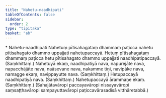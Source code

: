 ```yaml
---
title: "Nahetu-naadhipati"
tableOfContents: false
sidebar:
  order: 2
type: "tipitaka"
basket: "ab"
---
```



<DynamicBreadcrumb />

<Paragraph type="center">
* Nahetu-naadhipati
</Paragraph>

<Division number="236">

<Paragraph number="459">
Nahetuṃ pītisahagataṃ dhammaṃ paṭicca nahetu pītisahagato dhammo uppajjati nahetupaccayā.
</Paragraph>

<Paragraph number="460">
Hetuṃ pītisahagataṃ dhammaṃ paṭicca hetu pītisahagato dhammo uppajjati naadhipatipaccayā. (Saṃkhittaṃ.)
</Paragraph>

</Division>
<Division number="237">

<Paragraph number="461">
Nahetuyā ekaṃ, naadhipatiyā nava, napurejāte nava, napacchājāte nava, naāsevane nava, nakamme tīṇi, navipāke nava, namagge ekaṃ, navippayutte nava. (Saṃkhittaṃ.)
</Paragraph>

<Paragraph number="462">
Hetupaccayā naadhipatiyā nava. (Saṃkhittaṃ.)
</Paragraph>

<Paragraph number="463">
Nahetupaccayā ārammaṇe ekaṃ. (Saṃkhittaṃ.)
</Paragraph>

<Paragraph number="464">
(Sahajātavāropi paccayavāropi nissayavāropi saṃsaṭṭhavāropi sampayuttavāropi paṭiccavārasadisā vitthāretabbā.)
</Paragraph>
</Division>